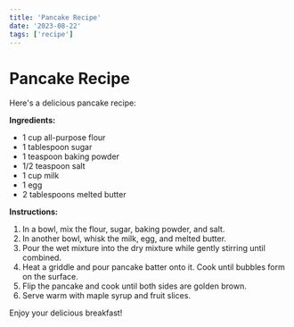 ```yaml
---
title: 'Pancake Recipe'
date: '2023-08-22'
tags: ['recipe']
---
```


# Pancake Recipe

Here's a delicious pancake recipe:

**Ingredients:**

- 1 cup all-purpose flour
- 1 tablespoon sugar
- 1 teaspoon baking powder
- 1/2 teaspoon salt
- 1 cup milk
- 1 egg
- 2 tablespoons melted butter

**Instructions:**

1. In a bowl, mix the flour, sugar, baking powder, and salt.
2. In another bowl, whisk the milk, egg, and melted butter.
3. Pour the wet mixture into the dry mixture while gently stirring until combined.
4. Heat a griddle and pour pancake batter onto it. Cook until bubbles form on the surface.
5. Flip the pancake and cook until both sides are golden brown.
6. Serve warm with maple syrup and fruit slices.

Enjoy your delicious breakfast!
